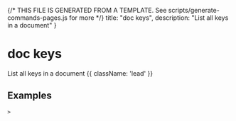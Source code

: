 {/* THIS FILE IS GENERATED FROM A TEMPLATE. See scripts/generate-commands-pages.js for more */}
    title: "doc keys",
    description: "List all keys in a document"
}

# doc keys

List all keys in a document {{ className: 'lead' }}



## Examples

<CodeGroup title="SET">


```text {{ title: 'console' }}
> 
```






</CodeGroup>
